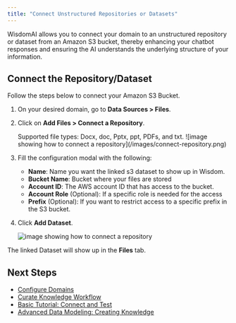 ```yaml
---
title: "Connect Unstructured Repositories or Datasets"
---
```


WisdomAI allows you to connect your domain to an unstructured repository or dataset from an Amazon S3 bucket, thereby enhancing your chatbot responses and ensuring the AI understands the underlying structure of your information.

## Connect the Repository/Dataset

Follow the steps below to connect your Amazon S3 Bucket.

1. On your desired domain, go to **Data Sources \> Files**.
2. Click on **Add Files \> Connect a Repository**.

   <Info>
     Supported file types: Docx, doc, Pptx, ppt, PDFs, and txt.
   </Info>
   ![image showing how to connect a repository](/images/connect-repository.png)
3. Fill the configuration modal with the following:
   - **Name**: Name you want the linked s3 dataset to show up in Wisdom.
   - **Bucket Name**: Bucket where your files are stored
   - **Account ID**: The AWS account ID that has access to the bucket.
   - **Account Role** (Optional): If a specific role is needed for the access
   - **Prefix** (Optional): If you want to restrict access to a specific prefix in the S3 bucket.
4. Click **Add Dataset**.

   ![image showing how to connect a repository](/images/add-dataset.png)

The linked Dataset will show up in the **Files** tab.

## Next Steps

- [Configure Domains](/improve-wisdom-ai-responses/configure-domains)
- [Curate Knowledge Workflow](/improve-wisdom-ai-responses/curate-knowledge-workflow)
- [Basic Tutorial: Connect and Test](/setting-up-wisdom-ai/basic-tutorial-connect-and-test)
- [Advanced Data Modeling: Creating Knowledge](/setting-up-wisdom-ai/advanced-data-modeling-creating-knowledge)